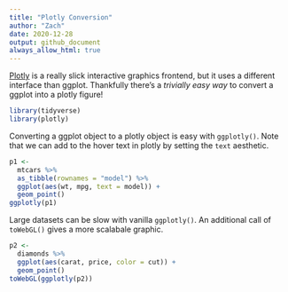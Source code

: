 ```yaml
---
title: "Plotly Conversion"
author: "Zach"
date: 2020-12-28
output: github_document
always_allow_html: true
---
```


[Plotly](https://plotly.com/) is a really slick interactive graphics frontend, but it uses a different interface than ggplot. Thankfully there's a *trivially easy way* to convert a ggplot into a plotly figure!

```r
library(tidyverse)
library(plotly)
```

Converting a ggplot object to a plotly object is easy with `ggplotly()`. Note that we can add to the hover text in plotly by setting the `text` aesthetic.

```r
p1 <- 
  mtcars %>% 
  as_tibble(rownames = "model") %>% 
  ggplot(aes(wt, mpg, text = model)) +
  geom_point()
ggplotly(p1)
```

Large datasets can be slow with vanilla `ggplotly()`. An additional call of `toWebGL()` gives a more scalabale graphic.

```r
p2 <- 
  diamonds %>% 
  ggplot(aes(carat, price, color = cut)) +
  geom_point()
toWebGL(ggplotly(p2))
```

